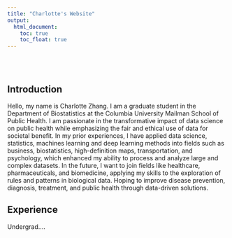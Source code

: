```yaml
---
title: "Charlotte's Website"
output: 
  html_document:
    toc: true
    toc_float: true
---
```

<br><br>

## Introduction
Hello, my name is Charlotte Zhang. I am a graduate student in the Department of Biostatistics at the Columbia University Mailman School of Public Health. I am passionate in the transformative impact of data
science on public health while emphasizing the fair and ethical use of data for societal benefit. In my prior experiences, I have applied data science, statistics, machines learning and deep learning methods into fields such as business, biostatistics, high-definition maps, transportation, and psychology, which enhanced my ability to process and analyze large and complex datasets. In the future, I want to join fields like healthcare, pharmaceuticals, and biomedicine, applying my skills to the exploration of rules and patterns in biological data. Hoping to improve disease prevention, diagnosis, treatment, and public health through data-driven solutions.

## Experience
Undergrad....

